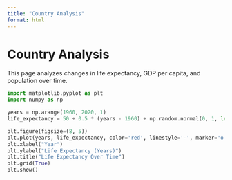 ```yaml
---
title: "Country Analysis"
format: html
---
```


# Country Analysis

This page analyzes changes in life expectancy, GDP per capita, and population over time.

```python
import matplotlib.pyplot as plt
import numpy as np

years = np.arange(1960, 2020, 1)
life_expectancy = 50 + 0.5 * (years - 1960) + np.random.normal(0, 1, len(years))

plt.figure(figsize=(8, 5))
plt.plot(years, life_expectancy, color='red', linestyle='-', marker='o', alpha=0.6)
plt.xlabel("Year")
plt.ylabel("Life Expectancy (Years)")
plt.title("Life Expectancy Over Time")
plt.grid(True)
plt.show()
```
